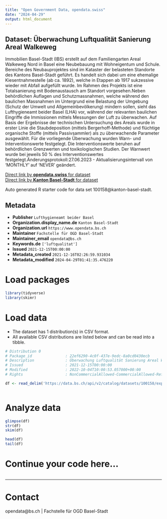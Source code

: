 ```yaml
---
title: "Open Government Data, opendata.swiss"
date: "2024-04-29"
output: html_document
---
```


## Dataset: Überwachung Luftqualität Sanierung Areal Walkeweg

Immobilien Basel-Stadt (IBS) erstellt auf dem Familiengarten Areal Walkeweg Nord in Basel eine Neubebauung mit Wohneigentum und Schule. Bereiche des Neubauprojektes sind im Kataster der belasteten Standorte des Kantons Basel-Stadt geführt. Es handelt sich dabei um eine ehemalige Kiesentnahmestelle (ab ca. 1892), welche in Etappen ab 1917 sukzessive wieder mit Abfall aufgefüllt wurde. Im Rahmen des Projekts ist eine Totalsanierung mit Bodenaustausch am Standort vorgesehen.Neben behördlichen Auflagen und Schutzmassnahmen, welche während den baulichen Massnahmen im Untergrund eine Belastung der Umgebung (Schutz der Umwelt und Allgemeinbevölkerung) mindern sollen, sieht das Lufthygieneamt beider Basel (LHA) vor, während der relevanten baulichen Eingriffe die Immissionen mittels Messungen der Luft zu überwachen. Auf Basis der Ergebnisse der technischen Untersuchung des Areals wurde in erster Linie die Staubdeposition (mittels Bergerhoff-Methode) und flüchtige organische Stoffe (mittels Passivsammler) als zu überwachende Parameter ausgewählt. Für die vorliegende Überwachung wurden Warn- und Interventionswerte festgelegt. Die Interventionswerte beruhen auf behördlichen Grenzwerten und toxikologischen Studien. Der Warnwert wurde bei jeweils 50 % des Interventionswertes festgelegt.Änderungsprotokoll:27.06.2023 - Aktualisierungsintervall von 'MONTHLY' auf 'NEVER' geändert.


[Direct link by **opendata.swiss** for dataset](https://opendata.swiss/de/dataset/uberwachung-luftqualitat-sanierung-areal-walkeweg)<br>
[Direct link by **Kanton Basel-Stadt** for dataset](https://data.bs.ch/explore/dataset/100158/)

Auto generated R starter code for data set 100158@kanton-basel-stadt.

## Metadata

- **Publisher** `Lufthygieneamt beider Basel`
- **Organization.display_name.de** `Kanton Basel-Stadt`
- **Organization.url** `https://www.opendata.bs.ch`
- **Maintainer** `Fachstelle für OGD Basel-Stadt`
- **Maintainer_email** `opendata@bs.ch`
- **Keywords.de** `['luftqualitat']`
- **Issued** `2021-12-15T00:00:00`
- **Metadata_created** `2021-12-16T02:26:59.931034`
- **Metadata_modified** `2024-04-29T01:41:35.476220`


# Load packages

```r

library(tidyverse)
library(skimr)

```

# Load data

-   The dataset has 1 distribution(s) in CSV format.
-   All available CSV distributions are listed below and can be read into a tibble.

```r

# Distribution 0
# Package_id               : 22ef6290-4c0f-437e-9edc-8a0cd0430ecb
# Description              : Überwachung Luftqualität Sanierung Areal Walkeweg (csv)
# Issued                   : 2021-12-15T00:00:00
# Modified                 : 2022-10-04T10:00:53.057000+00:00
# Rights                   : NonCommercialAllowed-CommercialAllowed-ReferenceRequired

df <- read_delim('https://data.bs.ch/api/v2/catalog/datasets/100158/exports/csv')



```

# Analyze data

```r

glimpse(df)
str(df)
skim(df)

head(df)
tail(df)

```

# Continue your code here...

```r

```

------------------------------------------------------------------------

# Contact

opendata@bs.ch | Fachstelle für OGD Basel-Stadt
